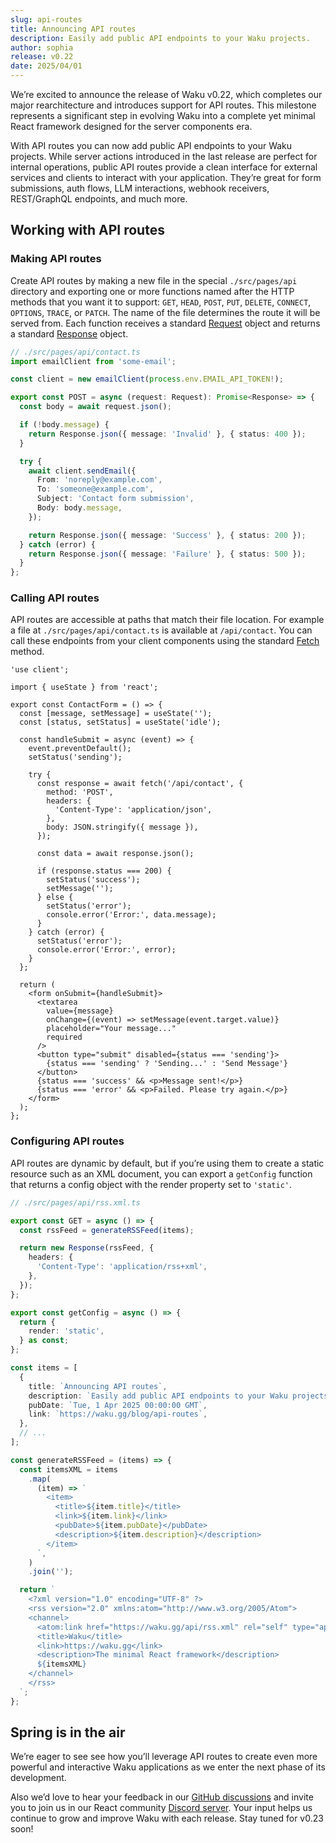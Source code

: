 ```yaml
---
slug: api-routes
title: Announcing API routes
description: Easily add public API endpoints to your Waku projects.
author: sophia
release: v0.22
date: 2025/04/01
---
```


We’re excited to announce the release of Waku v0.22, which completes our major rearchitecture and introduces support for API routes. This milestone represents a significant step in evolving Waku into a complete yet minimal React framework designed for the server components era.

With API routes you can now add public API endpoints to your Waku projects. While server actions introduced in the last release are perfect for internal operations, public API routes provide a clean interface for external services and clients to interact with your application. They’re great for form submissions, auth flows, LLM interactions, webhook receivers, REST/GraphQL endpoints, and much more.

## Working with API routes

### Making API routes

Create API routes by making a new file in the special `./src/pages/api` directory and exporting one or more functions named after the HTTP methods that you want it to support: `GET`, `HEAD`, `POST`, `PUT`, `DELETE`, `CONNECT`, `OPTIONS`, `TRACE`, or `PATCH`. The name of the file determines the route it will be served from. Each function receives a standard [Request](https://developer.mozilla.org/en-US/docs/Web/API/Request) object and returns a standard [Response](https://developer.mozilla.org/en-US/docs/Web/API/Response) object.

```ts
// ./src/pages/api/contact.ts
import emailClient from 'some-email';

const client = new emailClient(process.env.EMAIL_API_TOKEN!);

export const POST = async (request: Request): Promise<Response> => {
  const body = await request.json();

  if (!body.message) {
    return Response.json({ message: 'Invalid' }, { status: 400 });
  }

  try {
    await client.sendEmail({
      From: 'noreply@example.com',
      To: 'someone@example.com',
      Subject: 'Contact form submission',
      Body: body.message,
    });

    return Response.json({ message: 'Success' }, { status: 200 });
  } catch (error) {
    return Response.json({ message: 'Failure' }, { status: 500 });
  }
};
```

### Calling API routes

API routes are accessible at paths that match their file location. For example a file at `./src/pages/api/contact.ts` is available at `/api/contact`. You can call these endpoints from your client components using the standard [Fetch](https://developer.mozilla.org/en-US/docs/Web/API/Fetch_API) method.

```tsx
'use client';

import { useState } from 'react';

export const ContactForm = () => {
  const [message, setMessage] = useState('');
  const [status, setStatus] = useState('idle');

  const handleSubmit = async (event) => {
    event.preventDefault();
    setStatus('sending');

    try {
      const response = await fetch('/api/contact', {
        method: 'POST',
        headers: {
          'Content-Type': 'application/json',
        },
        body: JSON.stringify({ message }),
      });

      const data = await response.json();

      if (response.status === 200) {
        setStatus('success');
        setMessage('');
      } else {
        setStatus('error');
        console.error('Error:', data.message);
      }
    } catch (error) {
      setStatus('error');
      console.error('Error:', error);
    }
  };

  return (
    <form onSubmit={handleSubmit}>
      <textarea
        value={message}
        onChange={(event) => setMessage(event.target.value)}
        placeholder="Your message..."
        required
      />
      <button type="submit" disabled={status === 'sending'}>
        {status === 'sending' ? 'Sending...' : 'Send Message'}
      </button>
      {status === 'success' && <p>Message sent!</p>}
      {status === 'error' && <p>Failed. Please try again.</p>}
    </form>
  );
};
```

### Configuring API routes

API routes are dynamic by default, but if you’re using them to create a static resource such as an XML document, you can export a `getConfig` function that returns a config object with the render property set to `'static'`.

```ts
// ./src/pages/api/rss.xml.ts

export const GET = async () => {
  const rssFeed = generateRSSFeed(items);

  return new Response(rssFeed, {
    headers: {
      'Content-Type': 'application/rss+xml',
    },
  });
};

export const getConfig = async () => {
  return {
    render: 'static',
  } as const;
};

const items = [
  {
    title: `Announcing API routes`,
    description: `Easily add public API endpoints to your Waku projects.`
    pubDate: `Tue, 1 Apr 2025 00:00:00 GMT`,
    link: `https://waku.gg/blog/api-routes`,
  },
  // ...
];

const generateRSSFeed = (items) => {
  const itemsXML = items
    .map(
      (item) => `
        <item>
          <title>${item.title}</title>
          <link>${item.link}</link>
          <pubDate>${item.pubDate}</pubDate>
          <description>${item.description}</description>
        </item>
      `,
    )
    .join('');

  return `
    <?xml version="1.0" encoding="UTF-8" ?>
    <rss version="2.0" xmlns:atom="http://www.w3.org/2005/Atom">
    <channel>
      <atom:link href="https://waku.gg/api/rss.xml" rel="self" type="application/rss+xml" />
      <title>Waku</title>
      <link>https://waku.gg</link>
      <description>The minimal React framework</description>
      ${itemsXML}
    </channel>
    </rss>
  `;
};
```

## Spring is in the air

We’re eager to see see how you’ll leverage API routes to create even more powerful and interactive Waku applications as we enter the next phase of its development.

Also we’d love to hear your feedback in our [GitHub discussions](https://github.com/wakujs/waku/discussions) and invite you to join us in our React community [Discord server](https://discord.gg/MrQdmzd). Your input helps us continue to grow and improve Waku with each release. Stay tuned for v0.23 soon!
